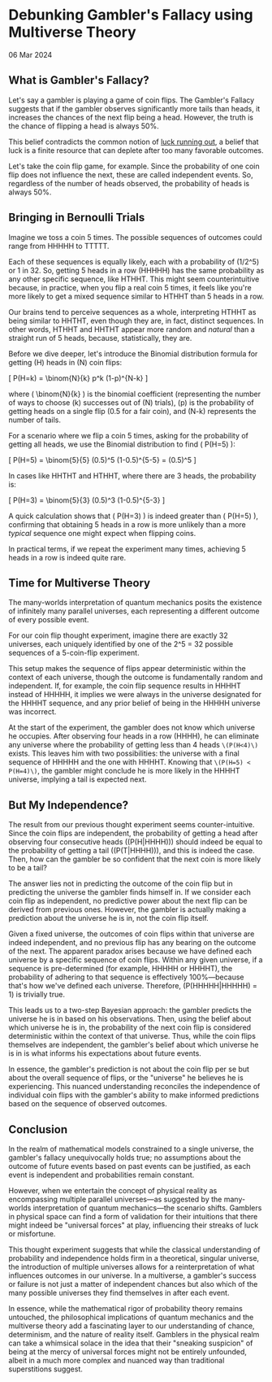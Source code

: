 

# Debunking Gambler's Fallacy using Multiverse Theory

<date>06 Mar 2024</date>

## What is Gambler's Fallacy?

Let's say a gambler is playing a game of coin flips. The Gambler's Fallacy suggests that if the gambler observes significantly more tails than heads, it increases the chances of the next flip being a head. However, the truth is the chance of flipping a head is always 50%.

This belief contradicts the common notion of [luck running out](https://idioms.thefreedictionary.com/have+luck+run+out), a belief that luck is a finite resource that can deplete after too many favorable outcomes.

Let's take the coin flip game, for example. Since the probability of one coin flip does not influence the next, these are called independent events. So, regardless of the number of heads observed, the probability of heads is always 50%.

## Bringing in Bernoulli Trials

Imagine we toss a coin 5 times. The possible sequences of outcomes could range from HHHHH to TTTTT.

Each of these sequences is equally likely, each with a probability of \(1/2^5\) or 1 in 32. So, getting 5 heads in a row (HHHHH) has the same probability as any other specific sequence, like HTHHT. This might seem counterintuitive because, in practice, when you flip a real coin 5 times, it feels like you're more likely to get a mixed sequence similar to HTHHT than 5 heads in a row.

Our brains tend to perceive sequences as a whole, interpreting HTHHT as being similar to HHTHT, even though they are, in fact, distinct sequences. In other words, HTHHT and HHTHT appear more random and *natural* than a straight run of 5 heads, because, statistically, they are.

Before we dive deeper, let's introduce the Binomial distribution formula for getting \(H\) heads in \(N\) coin flips:

\[ P(H=k) = \binom{N}{k} p^k (1-p)^{N-k} \]

where \( \binom{N}{k} \) is the binomial coefficient (representing the number of ways to choose \(k\) successes out of \(N\) trials), \(p\) is the probability of getting heads on a single flip (0.5 for a fair coin), and \(N-k\) represents the number of tails.

For a scenario where we flip a coin 5 times, asking for the probability of getting all heads, we use the Binomial distribution to find \( P(H=5) \):

\[ P(H=5) = \binom{5}{5} (0.5)^5 (1-0.5)^{5-5} = (0.5)^5 \]

In cases like HHTHT and HTHHT, where there are 3 heads, the probability is:

\[ P(H=3) = \binom{5}{3} (0.5)^3 (1-0.5)^{5-3} \]

A quick calculation shows that \( P(H=3) \) is indeed greater than \( P(H=5) \), confirming that obtaining 5 heads in a row is more unlikely than a more *typical* sequence one might expect when flipping coins.

In practical terms, if we repeat the experiment many times, achieving 5 heads in a row is indeed quite rare.

<WrappedImage src={CoinFlipMonteCarlo} alt="Distribution of 5 heads using Monte Carlo simulation" />

## Time for Multiverse Theory

The many-worlds interpretation of quantum mechanics posits the existence of infinitely many parallel universes, each representing a different outcome of every possible event.

For our coin flip thought experiment, imagine there are exactly 32 universes, each uniquely identified by one of the 2^5 = 32 possible sequences of a 5-coin-flip experiment.

This setup makes the sequence of flips appear deterministic within the context of each universe, though the outcome is fundamentally random and independent. If, for example, the coin flip sequence results in HHHHT instead of HHHHH, it implies we were always in the universe designated for the HHHHT sequence, and any prior belief of being in the HHHHH universe was incorrect.

At the start of the experiment, the gambler does not know which universe he occupies. After observing four heads in a row (HHHH), he can eliminate any universe where the probability of getting less than 4 heads `\(P(H<4)\)` exists. This leaves him with two possibilities: the universe with a final sequence of HHHHH and the one with HHHHT. Knowing that `\(P(H=5) < P(H=4)\)`, the gambler might conclude he is more likely in the HHHHT universe, implying a tail is expected next.

## But My Independence?

The result from our previous thought experiment seems counter-intuitive. Since the coin flips are independent, the probability of getting a head after observing four consecutive heads (\(P(H|HHHH)\)) should indeed be equal to the probability of getting a tail (\(P(T|HHHH)\)), and this is indeed the case. Then, how can the gambler be so confident that the next coin is more likely to be a tail?

The answer lies not in predicting the outcome of the coin flip but in predicting the universe the gambler finds himself in. If we consider each coin flip as independent, no predictive power about the next flip can be derived from previous ones. However, the gambler is actually making a prediction about the universe he is in, not the coin flip itself.

Given a fixed universe, the outcomes of coin flips within that universe are indeed independent, and no previous flip has any bearing on the outcome of the next. The apparent paradox arises because we have defined each universe by a specific sequence of coin flips. Within any given universe, if a sequence is pre-determined (for example, HHHHH or HHHHT), the probability of adhering to that sequence is effectively 100%—because that's how we've defined each universe. Therefore, \(P(HHHHH|HHHHH) = 1\) is trivially true.

This leads us to a two-step Bayesian approach: the gambler predicts the universe he is in based on his observations. Then, using the belief about which universe he is in, the probability of the next coin flip is considered deterministic within the context of that universe. Thus, while the coin flips themselves are independent, the gambler's belief about which universe he is in is what informs his expectations about future events.

In essence, the gambler's prediction is not about the coin flip per se but about the overall sequence of flips, or the "universe" he believes he is experiencing. This nuanced understanding reconciles the independence of individual coin flips with the gambler's ability to make informed predictions based on the sequence of observed outcomes.

## Conclusion

In the realm of mathematical models constrained to a single universe, the gambler's fallacy unequivocally holds true; no assumptions about the outcome of future events based on past events can be justified, as each event is independent and probabilities remain constant.

However, when we entertain the concept of physical reality as encompassing multiple parallel universes—as suggested by the many-worlds interpretation of quantum mechanics—the scenario shifts. Gamblers in physical space can find a form of validation for their intuitions that there might indeed be "universal forces" at play, influencing their streaks of luck or misfortune.

This thought experiment suggests that while the classical understanding of probability and independence holds firm in a theoretical, singular universe, the introduction of multiple universes allows for a reinterpretation of what influences outcomes in our universe. In a multiverse, a gambler's success or failure is not just a matter of independent chances but also which of the many possible universes they find themselves in after each event.

In essence, while the mathematical rigor of probability theory remains untouched, the philosophical implications of quantum mechanics and the multiverse theory add a fascinating layer to our understanding of chance, determinism, and the nature of reality itself. Gamblers in the physical realm can take a whimsical solace in the idea that their "sneaking suspicion" of being at the mercy of universal forces might not be entirely unfounded, albeit in a much more complex and nuanced way than traditional superstitions suggest.
